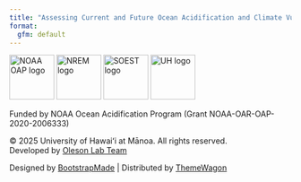 ```yaml
---
title: "Assessing Current and Future Ocean Acidification and Climate Vulnerabilities Along the Hawaiian Archipelago"
format:
  gfm: default
---
```


<div align="center">
  <img src="assets/img/logos/oap_logo.png" alt="NOAA OAP logo" height="80" />
  <img src="assets/img/logos/nrem_logo.png" alt="NREM logo" height="80" />
  <img src="assets/img/logos/soest_logo.png" alt="SOEST logo" height="80" />
  <img src="assets/img/logos/uh_logo.png"   alt="UH logo"   height="80" />
</div>

<div align="center">
Funded by NOAA Ocean Acidification Program (Grant NOAA-OAR-OAP-2020-2006333)

© 2025 University of Hawaiʻi at Mānoa. All rights reserved.  
Developed by [Oleson Lab Team](https://www.olesonlab.org/)

Designed by [BootstrapMade](https://bootstrapmade.com/) | Distributed by [ThemeWagon](https://themewagon.com)
</div> 